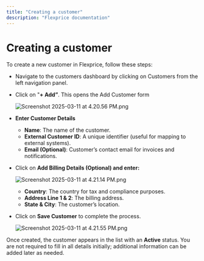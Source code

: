 ```yaml
---
title: "Creating a customer"
description: "Flexprice documentation"
---
```


# Creating a customer

To create a new customer in Flexprice, follow these steps:

- Navigate to the customers dashboard by clicking on Customers from the left navigation panel.
- Click on "**+ Add”**. This opens the Add Customer form
    
    ![Screenshot 2025-03-11 at 4.20.56 PM.png](/public/images/docs/Customers/Creating%20a%20customer/Screenshot_2025-03-11_at_4.20.56_PM.png)
    
- **Enter Customer Details**
    - **Name**: The name of the customer.
    - **External Customer ID**: A unique identifier (useful for mapping to external systems).
    - **Email (Optional)**: Customer’s contact email for invoices and notifications.
- Click on **Add Billing Details (Optional) and enter:**
    
    ![Screenshot 2025-03-11 at 4.21.14 PM.png](/public/images/docs/Customers/Creating%20a%20customer/Screenshot_2025-03-11_at_4.21.14_PM.png)
    
    - **Country**: The country for tax and compliance purposes.
    - **Address Line 1 & 2**: The billing address.
    - **State & City**: The customer’s location.
- Click on **Save Customer** to complete the process.
    
    ![Screenshot 2025-03-11 at 4.21.55 PM.png](/public/images/docs/Customers/Creating%20a%20customer/Screenshot_2025-03-11_at_4.21.55_PM.png)
    

Once created, the customer appears in the list with an **Active** status. You are not required to fill in all details initially; additional information can be added later as needed.